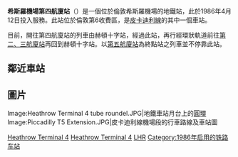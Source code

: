 {{noteTA
|T=zh-hans:希斯罗机场4号航站楼站;zh-hant:希斯羅機場4號航站樓站;zh-hk:希斯路機場4號客運大樓站;zh-mo:希斯路機場4號客運大樓站;zh-tw:希斯洛機場第四航廈站;
|1=zh-hans:希斯罗;zh-hant:希斯羅;zh-hk:希斯路;zh-mo:希斯路;zh-tw:希斯洛;
|2=zh-tw:航廈; zh-hk:客運大樓; zh-cn:航站楼;   zh-sg:搭客大厦;
|3=zh-tw:第一航廈; zh-hk:1號客運大樓; zh-cn:1号航站楼;
|4=zh-tw:第二航廈; zh-hk:2號客運大樓; zh-cn:2号航站楼;
|5=zh-tw:第三航廈; zh-hk:3號客運大樓; zh-cn:3号航站楼;
|6=zh-tw:第四航廈; zh-hk:4號客運大樓; zh-cn:4号航站楼;
|7=zh-tw:第五航廈; zh-hk:5號客運大樓; zh-cn:5号航站楼;
|8=zh-tw:網路; zh-hk:網絡; zh-cn:网络;
|9=zh-tw:智慧; zh-hk:智能; zh-cn:智能;
|10=zh-tw:公車; zh-hk:巴士; zh-cn:公交;
|11=zh-tw:電梯; zh-hk:升降機; zh-cn:电梯;
|12=zh-tw:電扶梯; zh-hk:扶手電梯; zh-cn:滚梯;
|13=zh-tw:轉乘; zh-hk:換乘; zh-cn:换乘;
|14=zh-tw:營運; zh-hk:營運; zh-cn:运营;
|15=zh-tw:月台; zh-hk:月台; zh-cn:站台;
|16=zh-tw:牡蠣卡; zh-hk:蠔卡; zh-cn:牡蛎卡;
}}
{{Infobox London station
|symbol=underground
|name=希斯羅機場第四航廈站<br />Heathrow Terminal 4 Station
|manager=[[倫敦地鐵|倫敦地鐵]]
|locale=[[希斯羅機場|希斯羅機場]]
|borough=[[希靈登區|希靈登區]]
|platforms=1
|fare_zone=6
|image_name=Heathrow Terminal 4 tube entrance.JPG
|caption=入口
|latitude=51.459
|longitude=-0.446
|label_position=right
|years1=1986
|years2=2005
|years3=2006
|events1=開放
|events2=臨時關閉
|events3=重新開放
}}
'''希斯羅機場第四航廈站'''（{{lang-en|Heathrow Terminal 4 Station}}）是一個位於倫敦希斯羅機場的地鐵站，此於1986年4月12日投入服務。此站位於倫敦第6收費區，是[[皮卡迪利線|皮卡迪利線]]的其中一個車站。

目前，開往第四航廈站的列車由赫頓十字站，經過此站，再行經環狀軌道前往[[希斯洛機場2及3號航廈站|第二、三航廈站]]再回到赫頓十字站。以[[希斯洛機場5號航廈站|第五航廈站]]為終點站之列車並不停靠此站。

==鄰近車站==
{{start rail box|[[File:Underground.svg|20px]][[倫敦地鐵|倫敦地鐵]]
}}
{{s-inop|[[赫頓十字站|赫頓十字站]]
}}
{{s-line|[[倫敦地鐵皮卡迪利線|皮卡迪利線]]
}}
{{s-inop|[[希斯洛機場2及3號航廈站|第二、三航廈站]]|rows=2}}
{{end box}}

==圖片==
<gallery>
Image:Heathrow Terminal 4 tube roundel.JPG|地鐵車站月台上的[[圓環|圓環]]
Image:Piccadilly T5 Extension.JPG|⽪卡迪利線機場段的行車路線及⾞站圖
</gallery>

{{倫敦地鐵皮卡迪利線}}
{{伊利沙伯線}}
{{希思罗机场}}
[[Category:皮卡迪利線車站|Heathrow Terminal 4]]
[[Category:希靈登區鐵路車站|Heathrow Terminal 4]]
[[Category:聯絡機場的鐵路車站|LHR]]
[[Category:1986年启用的铁路车站|Category:1986年启用的铁路车站]]